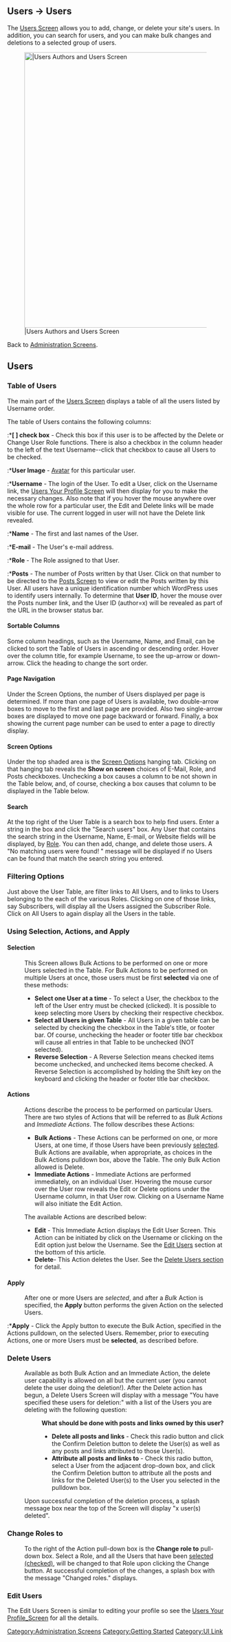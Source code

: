{{Languages|
{{en|Users Screen}}
{{ja|管理画面/ユーザー/ユーザー}}
{{pt-br|SubPainel Todos os Usuários}}
{{zh-cn|用户页面}}
}}

==Users &rarr; Users==

The [[Users Screen|Users Screen]] allows you to add, change, or delete your site's users.  In addition, you can search for users, and you can make bulk changes and deletions to a selected group of users. 

[[Image:authandusers.png|640px||Users Authors and Users Screen]]

Back to [[Administration Screens]].

==Users==

===Table of Users=== 
The main part of the [[Users_Screen|Users Screen]] displays a table of all the users listed by Username order.  

The table of Users contains the following columns:

:*'''[ ] check box''' - Check this box if this user is to be affected by the Delete or Change User Role functions.  There is also a checkbox in the column header to the left of the text Username--click that checkbox to cause all Users to be checked.
:*'''User Image''' - [[Settings_Discussion_Screen#Avatars|Avatar]] for this particular user. 
:*'''Username''' - The login of the User.  To edit a User, click on the Username link, the [[Users_Your_Profile_Screen|Users Your Profile Screen]] will then display for you to make the necessary changes.  Also note that if you hover the mouse anywhere over the whole row for a particular user, the Edit and Delete links will be made visible for use.  The current logged in user will not have the Delete link revealed.
:*'''Name''' - The first and last names of the User.
:*'''E-mail''' - The User's e-mail address.
:*'''Role''' - The Role assigned to that User.
:*'''Posts''' - The number of Posts written by that User. Click on that number to be directed to the [[Posts Screen]] to view or edit the Posts written by this User.  All users have a unique identification number which WordPress uses to identify users internally.  To determine that '''User ID''', hover the mouse over the Posts number link, and the User ID (author=x) will be revealed as part of the URL in the browser status bar.

====Sortable Columns====
Some column headings, such as the Username, Name, and Email, can be clicked to sort the Table of Users in ascending or descending order.  Hover over the column title, for example Username, to see the up-arrow or down-arrow.  Click the heading to change the sort order.

====Page Navigation====
Under the Screen Options, the number of Users displayed per page is determined.  If more than one page of Users is available, two double-arrow boxes to move to the first and last page are provided.  Also two single-arrow boxes are displayed to move one page backward or forward.  Finally, a box showing the current page number can be used to enter a page to directly display. 

====Screen Options==== 
Under the top shaded area is the [[Administration Screens#Screen_Options|Screen Options]] hanging tab.  Clicking on that hanging tab reveals the '''Show on screen''' choices of E-Mail, Role, and Posts checkboxes.  Unchecking a box causes a column to be not shown in the Table below, and, of course, checking a box causes that column to be displayed in the Table below.

====Search====
At the top right of the User Table is a search box to help find users.  Enter a string in the box and click the "Search users" box.  Any User that contains the search string in the Username, Name, E-mail, or Website fields will be displayed, by [[Roles and Capabilities|Role]].  You can then add, change, and delete those users.  A "No matching users were found! " message will be displayed if no Users can be found that match the search string you entered.

===Filtering Options===
Just above the User Table, are filter links to All Users, and to links to Users belonging to the each of the various Roles.  Clicking on one of those links, say Subscribers, will display all the Users assigned the Subscriber Role.  Click on All Users to again display all the Users in the table.

===Using Selection, Actions, and Apply===
====Selection====
:This Screen allows Bulk Actions to be performed on one or more Users selected in the Table.  For Bulk Actions to be performed on multiple Users at once, those users must be first '''selected''' via one of these methods:
:*'''Select one User at a time''' - To select a User, the checkbox to the left of the User entry must be checked (clicked).  It is possible to keep selecting more Users by checking their respective checkbox.
:*'''Select all Users in given Table''' - All Users in a given table can be selected by checking the checkbox in the Table's title, or footer bar.  Of course, unchecking the header or footer title bar checkbox will cause all entries in that Table to be unchecked (NOT selected). 
:*'''Reverse Selection''' - A Reverse Selection means checked items become unchecked, and unchecked items become checked. A Reverse Selection is accomplished by holding the Shift key on the keyboard and clicking the header or footer title bar checkbox.

====Actions====
:Actions describe the process to be performed on particular Users.  There are two styles of Actions that will be referred to as ''Bulk Actions'' and ''Immediate Actions''.  The follow describes these Actions:
:*'''Bulk Actions''' - These Actions can be performed on one, or more Users, at one time, if those Users have been previously [[#Selection|selected]]. Bulk Actions are available, when appropriate, as choices in the Bulk Actions pulldown box, above the Table.  The only Bulk Action allowed is Delete.   
:*'''Immediate Actions''' - Immediate Actions are performed immediately, on an individual User.  Hovering the mouse cursor over the User row reveals the Edit or Delete options under the Username column, in that User row.  Clicking on a Username Name will also initiate the Edit Action.

:The available Actions are described below: 
:*'''Edit''' - This Immediate Action displays the Edit User Screen.  This Action can be initiated by click on the Username or clicking on the Edit option just below the Username.  See the [[#Edit Users|Edit Users]] section at the bottom of this article. 
:*'''Delete'''- This Action deletes the User.  See the [[#Delete Users|Delete Users section]] for detail.

====Apply====
:After one or more Users are ''selected'', and after a ''Bulk'' Action is specified, the '''Apply''' button performs the given Action on the selected Users.

:*'''Apply''' - Click the Apply button to execute the Bulk Action, specified in the Actions pulldown, on the selected Users.  Remember, prior to executing Actions, one or more Users must be '''selected''', as described before.

===Delete Users===
:Available as both Bulk Action and an Immediate Action, the delete user capability is allowed on all but the current user (you cannot delete the user doing the deletion!).  After the Delete action has begun, a Delete Users Screen will display with a message "You have specified these users for deletion:" with a list of the Users you are deleting with the following question:
:: '''What should be done with posts and links owned by this user?'''
::* '''Delete all posts and links''' - Check this radio button and click the Confirm Deletion button to delete the User(s) as well as any posts and links attributed to those User(s). 
::* '''Attribute all posts and links to''' - Check this radio button, select a User from the adjacent drop-down box, and click the Confirm Deletion button to attribute all the posts and links for the Deleted User(s) to the User you selected in the pulldown box.   
:Upon successful completion of the deletion process, a splash message box near the top of the Screen will display "x user(s) deleted". 

===Change Roles to===
:To the right of the Action pull-down box is the  '''Change role to''' pull-down box.  Select a Role, and all the Users that have been [[#Selection|selected (checked)]], will be changed to that Role upon clicking the Change button. At successful completion of the changes, a splash box with the message "Changed roles." displays.

===Edit Users===
The Edit Users Screen is similar to editing your profile so see the [[Users Your Profile_Screen]] for all the details.

{{Administration Screens Footer}}

[[Category:Administration Screens]]
[[Category:Getting Started]]
[[Category:UI Link]]